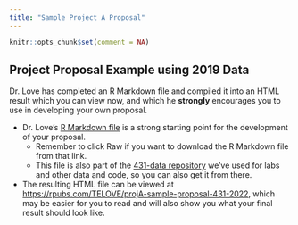 ```yaml
---
title: "Sample Project A Proposal"
---
```


```r
knitr::opts_chunk$set(comment = NA)
```

## Project Proposal Example using 2019 Data

Dr. Love has completed an R Markdown file and compiled it into an HTML result which you can view now, and which he **strongly** encourages you to use in developing your own proposal. 

- Dr. Love's [R Markdown file](https://github.com/THOMASELOVE/431-projectA-sample-proposal/blob/main/love_sample_projA_proposal.Rmd) is a strong starting point for the development of your proposal.
    - Remember to click Raw if you want to download the R Markdown file from that link.
    - This file is also part of the [431-data repository](https://github.com/THOMASELOVE/431-data) we've used for labs and other data and code, so you can also get it from there.
- The resulting HTML file can be viewed at <https://rpubs.com/TELOVE/projA-sample-proposal-431-2022>, which may be easier for you to read and will also show you what your final result should look like.

